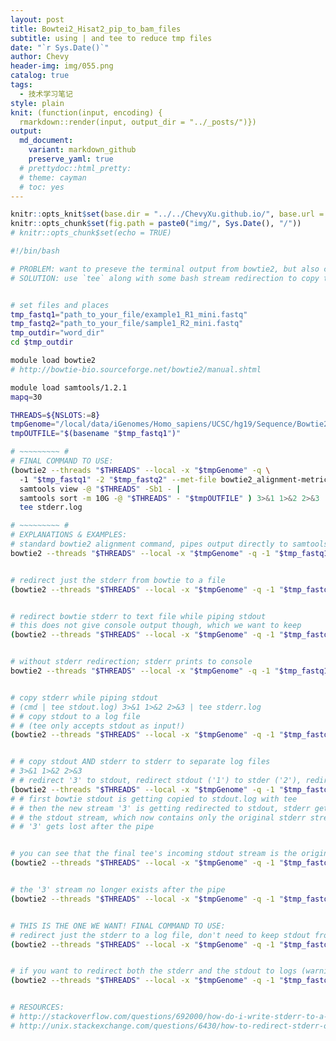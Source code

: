 ```yaml
---
layout: post
title: Bowtei2_Hisat2_pip_to_bam_files
subtitle: using | and tee to reduce tmp files
date: "`r Sys.Date()`"
author: Chevy
header-img: img/055.png
catalog: true
tags:
  - 技术学习笔记
style: plain 
knit: (function(input, encoding) {
  rmarkdown::render(input, output_dir = "../_posts/")})
output: 
  md_document:
    variant: markdown_github
    preserve_yaml: true
  # prettydoc::html_pretty:
  # theme: cayman
  # toc: yes
---
```


```r
knitr::opts_knit$set(base.dir = "../../ChevyXu.github.io/", base.url = "/")
knitr::opts_chunk$set(fig.path = paste0("img/", Sys.Date(), "/"))
# knitr::opts_chunk$set(echo = TRUE)
```


```bash
#!/bin/bash

# PROBLEM: want to preseve the terminal output from bowtie2, but also copy the stderr from bowtie into a separate file
# SOLUTION: use `tee` along with some bash stream redirection to copy the stderr stream to a new file AND print it on the terminal


# set files and places
tmp_fastq1="path_to_your_file/example1_R1_mini.fastq"
tmp_fastq2="path_to_your_file/sample1_R2_mini.fastq"
tmp_outdir="word_dir"
cd $tmp_outdir

module load bowtie2 
# http://bowtie-bio.sourceforge.net/bowtie2/manual.shtml

module load samtools/1.2.1
mapq=30

THREADS=${NSLOTS:=8}
tmpGenome="/local/data/iGenomes/Homo_sapiens/UCSC/hg19/Sequence/Bowtie2Index/genome"
tmpOUTFILE="$(basename "$tmp_fastq1")"

# ~~~~~~~~~ # 
# FINAL COMMAND TO USE:
(bowtie2 --threads "$THREADS" --local -x "$tmpGenome" -q \ 
  -1 "$tmp_fastq1" -2 "$tmp_fastq2" --met-file bowtie2_alignment-metrics.txt | 
  samtools view -@ "$THREADS" -Sb1 - | 
  samtools sort -m 10G -@ "$THREADS" - "$tmpOUTFILE" ) 3>&1 1>&2 2>&3 | 
  tee stderr.log 

# ~~~~~~~~~ #
# EXPLANATIONS & EXAMPLES:
# standard bowtie2 alignment command, pipes output directly to samtools for sorting and conversion to .bam file; stderr is printed on screen and contains alignment stats from bowtie; no stderr or stdout from samtools
bowtie2 --threads "$THREADS" --local -x "$tmpGenome" -q -1 "$tmp_fastq1" -2 "$tmp_fastq2" --met-file bowtie2_alignment-stats.txt | samtools view -@ "$THREADS" -Sb1 - | samtools sort -m 10G -@ "$THREADS" - "$tmpOUTFILE"


# redirect just the stderr from bowtie to a file
(bowtie2 --threads "$THREADS" --local -x "$tmpGenome" -q -1 "$tmp_fastq1" -2 "$tmp_fastq2" --met-file bowtie2_alignment-metrics.txt) 2>stats.txt


# redirect bowtie stderr to text file while piping stdout
# this does not give console output though, which we want to keep
(bowtie2 --threads "$THREADS" --local -x "$tmpGenome" -q -1 "$tmp_fastq1" -2 "$tmp_fastq2" --met-file bowtie2_alignment-metrics.txt) 2>stats.txt | samtools view -@ "$THREADS" -Sb1 - | samtools sort -m 10G -@ "$THREADS" - "$tmpOUTFILE"


# without stderr redirection; stderr prints to console
bowtie2 --threads "$THREADS" --local -x "$tmpGenome" -q -1 "$tmp_fastq1" -2 "$tmp_fastq2" --met-file bowtie2_alignment-metrics.txt | samtools view -@ "$THREADS" -Sb1 - | samtools sort -m 10G -@ "$THREADS" - "$tmpOUTFILE"


# copy stderr while piping stdout
# (cmd | tee stdout.log) 3>&1 1>&2 2>&3 | tee stderr.log
# # copy stdout to a log file 
# # (tee only accepts stdout as input!)
(bowtie2 --threads "$THREADS" --local -x "$tmpGenome" -q -1 "$tmp_fastq1" -2 "$tmp_fastq2" --met-file bowtie2_alignment-metrics.txt | tee stdout.log )


# # copy stdout AND stderr to stderr to separate log files
# 3>&1 1>&2 2>&3
# # redirect '3' to stdout, redirect stdout ('1') to stder ('2'), redirect stderr to '3'
(bowtie2 --threads "$THREADS" --local -x "$tmpGenome" -q -1 "$tmp_fastq1" -2 "$tmp_fastq2" --met-file bowtie2_alignment-metrics.txt | tee stdout.log ) 3>&1 1>&2 2>&3 | tee stderr.log 
# # first bowtie stdout is getting copied to stdout.log with tee 
# # then the new stream '3' is getting redirected to stdout, stderr gets redirected to '3' which nows goes to stdout (for tee), and stdout gets sent to stderr
# # the stdout stream, which now contains only the original stderr stream, gets copied into stderr.log with tee; the new stdout stream now only contains original stderr
# # '3' gets lost after the pipe


# you can see that the final tee's incoming stdout stream is the original stderr stream
(bowtie2 --threads "$THREADS" --local -x "$tmpGenome" -q -1 "$tmp_fastq1" -2 "$tmp_fastq2" --met-file bowtie2_alignment-metrics.txt | tee stdout.log ) 3>&1 1>&2 2>&3 | tee stderr.log > tee_tmp.txt


# the '3' stream no longer exists after the pipe
(bowtie2 --threads "$THREADS" --local -x "$tmpGenome" -q -1 "$tmp_fastq1" -2 "$tmp_fastq2" --met-file bowtie2_alignment-metrics.txt | tee stdout.log ) 3>&1 1>&2 2>&3 | tee stderr.log 3> tee_tmp.txt


# THIS IS THE ONE WE WANT! FINAL COMMAND TO USE:
# redirect just the stderr to a log file, don't need to keep stdout from bowtie
(bowtie2 --threads "$THREADS" --local -x "$tmpGenome" -q -1 "$tmp_fastq1" -2 "$tmp_fastq2" --met-file bowtie2_alignment-metrics.txt | samtools view -@ "$THREADS" -Sb1 - | samtools sort -m 10G -@ "$THREADS" - "$tmpOUTFILE" ) 3>&1 1>&2 2>&3 | tee stderr.log 


# if you want to redirect both the stderr and the stdout to logs (warning: stdout.log will contain the SAM file, huge!)
(bowtie2 --threads "$THREADS" --local -x "$tmpGenome" -q -1 "$tmp_fastq1" -2 "$tmp_fastq2" --met-file bowtie2_alignment-metrics.txt | tee stdout.log | samtools view -@ "$THREADS" -Sb1 - | samtools sort -m 10G -@ "$THREADS" - "$tmpOUTFILE" ) 3>&1 1>&2 2>&3 | tee stderr.log 


# RESOURCES:
# http://stackoverflow.com/questions/692000/how-do-i-write-stderr-to-a-file-while-using-tee-with-a-pipe
# http://unix.stackexchange.com/questions/6430/how-to-redirect-stderr-out-to-different-files-and-also-display-in-terminal
```

